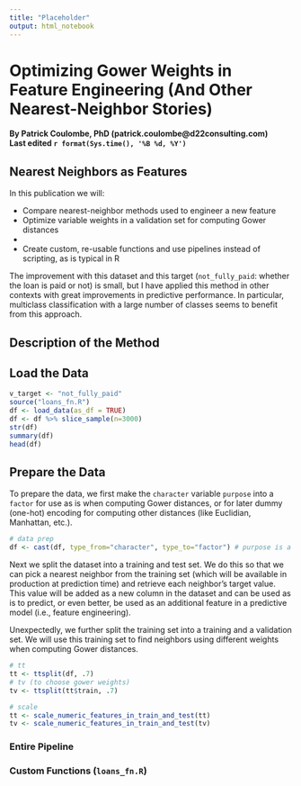 ```yaml
---
title: "Placeholder"
output: html_notebook
---
```


# Optimizing Gower Weights in Feature Engineering (And Other Nearest-Neighbor Stories)
**By Patrick Coulombe, PhD (patrick.coulombe@d22consulting.com)**  
**Last edited `r format(Sys.time(), '%B %d, %Y')`**

## Nearest Neighbors as Features

In this publication we will:

* Compare nearest-neighbor methods used to engineer a new feature
* Optimize variable weights in a validation set for computing Gower distances
* 
* Create custom, re-usable functions and use pipelines instead of scripting, as is typical in R

The improvement with this dataset and this target (`not_fully_paid`: whether the loan is paid or not) is small, but I have applied this method in other contexts with great improvements in predictive performance. In particular, multiclass classification with a large number of classes seems to benefit from this approach.


## Description of the Method


## Load the Data

```r
v_target <- "not_fully_paid"
source("loans_fn.R")
df <- load_data(as_df = TRUE)
df <- df %>% slice_sample(n=3000)
str(df)
summary(df)
head(df)
```

## Prepare the Data

To prepare the data, we first make the `character` variable `purpose` into a `factor` for use as is when computing Gower distances, or for later dummy (one-hot) encoding for computing other distances (like Euclidian, Manhattan, etc.).

```r
# data prep
df <- cast(df, type_from="character", type_to="factor") # purpose is a factor
```

Next we split the dataset into a training and test set. We do this so that we can pick a nearest neighbor from the training set (which will be available in production at prediction time) and retrieve each neighbor's target value. This value will be added as a new column in the dataset and can be used as is to predict, or even better, be used as an additional feature in a predictive model (i.e., feature engineering).

Unexpectedly, we further split the training set into a training and a validation set. We will use this training set to find neighbors using different weights when computing Gower distances. 


```r
# tt
tt <- ttsplit(df, .7)
# tv (to choose gower weights)
tv <- ttsplit(tt$train, .7)

# scale
tt <- scale_numeric_features_in_train_and_test(tt)
tv <- scale_numeric_features_in_train_and_test(tv)

```



### Entire Pipeline ###




### Custom Functions (`loans_fn.R`)




